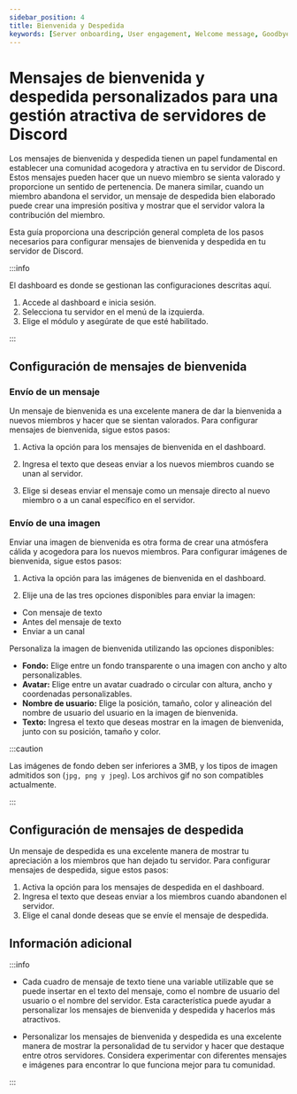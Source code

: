 ```yaml
---
sidebar_position: 4
title: Bienvenida y Despedida
keywords: [Server onboarding, User engagement, Welcome message, Goodbye message, Customization]
---
```


# Mensajes de bienvenida y despedida personalizados para una gestión atractiva de servidores de Discord

Los mensajes de bienvenida y despedida tienen un papel fundamental en establecer una comunidad acogedora y atractiva en tu servidor de Discord. Estos mensajes pueden hacer que un nuevo miembro se sienta valorado y proporcione un sentido de pertenencia. De manera similar, cuando un miembro abandona el servidor, un mensaje de despedida bien elaborado puede crear una impresión positiva y mostrar que el servidor valora la contribución del miembro.

Esta guía proporciona una descripción general completa de los pasos necesarios para configurar mensajes de bienvenida y despedida en tu servidor de Discord.

:::info

El dashboard es donde se gestionan las configuraciones descritas aquí.

1. Accede al dashboard e inicia sesión.
2. Selecciona tu servidor en el menú de la izquierda.
3. Elige el módulo y asegúrate de que esté habilitado.

:::

## Configuración de mensajes de bienvenida

### Envío de un mensaje

Un mensaje de bienvenida es una excelente manera de dar la bienvenida a nuevos miembros y hacer que se sientan valorados. Para configurar mensajes de bienvenida, sigue estos pasos:

1. Activa la opción para los mensajes de bienvenida en el dashboard.

2. Ingresa el texto que deseas enviar a los nuevos miembros cuando se unan al servidor.

3. Elige si deseas enviar el mensaje como un mensaje directo al nuevo miembro o a un canal específico en el servidor.

### Envío de una imagen

Enviar una imagen de bienvenida es otra forma de crear una atmósfera cálida y acogedora para los nuevos miembros. Para configurar imágenes de bienvenida, sigue estos pasos:

1. Activa la opción para las imágenes de bienvenida en el dashboard.

2. Elije una de las tres opciones disponibles para enviar la imagen:

- Con mensaje de texto
- Antes del mensaje de texto
- Enviar a un canal

Personaliza la imagen de bienvenida utilizando las opciones disponibles:

- **Fondo:** Elige entre un fondo transparente o una imagen con ancho y alto personalizables.
- **Avatar:** Elige entre un avatar cuadrado o circular con altura, ancho y coordenadas personalizables.
- **Nombre de usuario:** Elige la posición, tamaño, color y alineación del nombre de usuario del usuario en la imagen de bienvenida.
- **Texto:** Ingresa el texto que deseas mostrar en la imagen de bienvenida, junto con su posición, tamaño y color.

:::caution

Las imágenes de fondo deben ser inferiores a 3MB, y los tipos de imagen admitidos son (`jpg, png y jpeg`). Los archivos gif no son compatibles actualmente.

:::

## Configuración de mensajes de despedida

Un mensaje de despedida es una excelente manera de mostrar tu apreciación a los miembros que han dejado tu servidor. Para configurar mensajes de despedida, sigue estos pasos:

1. Activa la opción para los mensajes de despedida en el dashboard.
2. Ingresa el texto que deseas enviar a los miembros cuando abandonen el servidor.
3. Elige el canal donde deseas que se envíe el mensaje de despedida.

## Información adicional

:::info

- Cada cuadro de mensaje de texto tiene una variable utilizable que se puede insertar en el texto del mensaje, como el nombre de usuario del usuario o el nombre del servidor. Esta característica puede ayudar a personalizar los mensajes de bienvenida y despedida y hacerlos más atractivos.

- Personalizar los mensajes de bienvenida y despedida es una excelente manera de mostrar la personalidad de tu servidor y hacer que destaque entre otros servidores. Considera experimentar con diferentes mensajes e imágenes para encontrar lo que funciona mejor para tu comunidad.

:::
